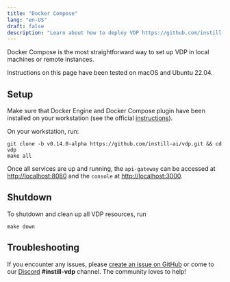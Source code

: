 ```yaml
---
title: "Docker Compose"
lang: "en-US"
draft: false
description: "Learn about how to deploy VDP https://github.com/instill-ai/vdp using Docker Compose"
---
```


Docker Compose is the most straightforward way to set up VDP in local machines or remote instances.

<InfoBlock type="info" title="info">
  Instructions on this page have been tested on macOS and Ubuntu 22.04.
</InfoBlock>

## Setup

Make sure that Docker Engine and Docker Compose plugin have been installed on your workstation (see the official [instructions](https://docs.docker.com/compose/install)).

On your workstation, run:

```shellscript
git clone -b v0.14.0-alpha https://github.com/instill-ai/vdp.git && cd vdp
make all
```

Once all services are up and running, the `api-gateway` can be accessed at [http://localhost:8080](http://localhost:8080)
and the `console` at [http://localhost:3000](http://localhost:3000).

## Shutdown

To shutdown and clean up all VDP resources, run

```shellscript
make down
```

## Troubleshooting

If you encounter any issues, please [create an issue on GitHub](https://github.com/instill-ai/community/issues)
or come to our [Discord](https://discord.gg/sevxWsqpGh) **#instill-vdp** channel. The community loves to help!
